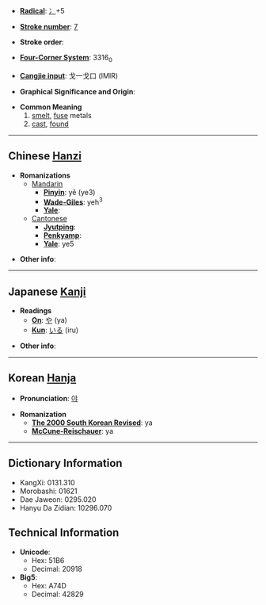 * '''[[Wiktionary:Chinese radical index| Radical]]''': [[Wiktionary:Chinese radical index 冫|冫]]+5

* '''[[Wiktionary:Chinese total strokes index|Stroke number]]''': [[Wiktionary:Chinese total strokes index 7|7]]

* '''Stroke order''': 

* '''[[Wiktionary:Chinese four corner index|Four-Corner System]]''': 3316<sub>0</sub>

* '''[[Wiktionary:Chinese Cangjie index|Cangjie input]]''': 戈一戈口 (IMIR)

* '''Graphical Significance and Origin''': 

* '''Common Meaning'''
*#[[smelt]], [[fuse]] metals
*# [[cast]], [[found]]

----

== Chinese [[Hanzi]] ==

* '''Romanizations'''
** [[Mandarin]]
*** '''[[Pinyin]]''': yě (ye3)
*** '''[[Wade-Giles]]''': yeh<sup>3</sup>
*** '''[[Yale]]''': 
**[[Cantonese]]
***'''[[Jyutping]]''':
***'''[[Penkyamp]]''': 
***'''[[Yale]]''': ye5

* '''Other info''': 

----

== Japanese [[Kanji]] ==

* '''Readings'''
** '''[[On]]''': [[や]] (ya)
** '''[[Kun]]''': [[いる]] (iru)

* '''Other info''':  

----

== Korean [[Hanja]] ==

* '''Pronunciation''': [[야]]

* '''Romanization'''
** '''[[The 2000 South Korean Revised Romanization|The 2000 South Korean Revised]]''': ya
** '''[[McCune-Reischauer]]''': ya

----

== Dictionary Information ==

* KangXi: 0131.310
* Morobashi: 01621
* Dae Jaweon: 0295.020
* Hanyu Da Zidian: 10296.070

== Technical Information ==

* '''Unicode''':
** Hex: 51B6
** Decimal: 20918
* '''Big5''':
** Hex: A74D
** Decimal: 42829